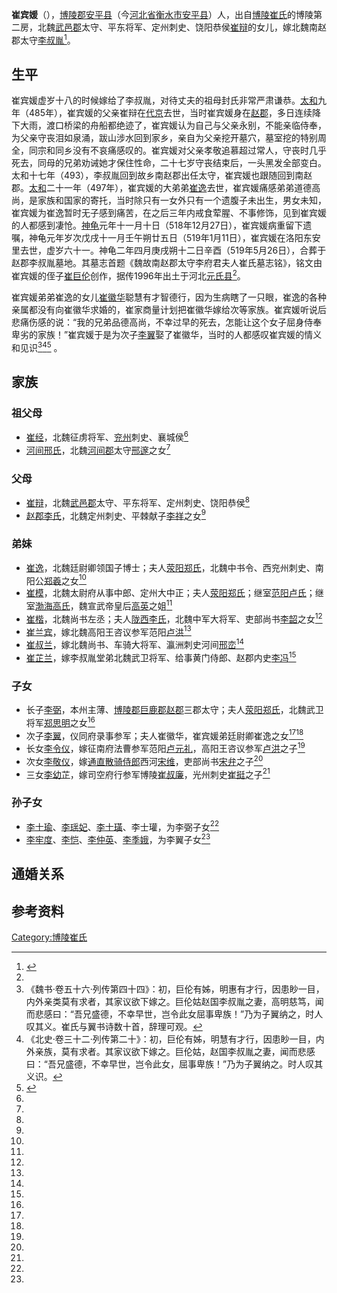 '''崔宾媛'''（{{bd|457年||519年|1月11日 |}}），[[博陵郡|博陵郡]][[安平县|安平县]]（今[[河北省|河北省]][[衡水市|衡水市]][[安平县|安平县]]）人，出自[[博陵崔氏|博陵崔氏]]的博陵第二房，北魏[[武邑郡|武邑郡]]太守、平东将军、定州刺史、饶阳恭侯[[崔辩|崔辩]]的女儿，嫁北魏南赵郡太守[[李叔胤|李叔胤]]<ref name=autogenerated1>{{Citation| last=陶| first=钧| author-link=陶钧| year=2012年| title=《北魏崔宾媛墓志考释》| periodical=《收藏家》| volume=| issue=06期| pages=25-34| url=http://www.cnki.com.cn/Article/CJFDTotal-SCJA201206005.htm| doi=| oclc=| accessdate=2015-05-31| archive-date=2016-03-04| archive-url=https://web.archive.org/web/20160304082037/http://www.cnki.com.cn/Article/CJFDTotal-SCJA201206005.htm| dead-url=no}}</ref>。

==生平==
崔宾媛虚岁十八的时候嫁给了李叔胤，对待丈夫的祖母封氏非常严肃谦恭。[[太和_(北魏)|太和]]九年（485年），崔宾媛的父亲崔辩在[[代京|代京]]去世，当时崔宾媛身在[[赵郡|赵郡]]，多日连续降下大雨，渡口桥梁的舟船都绝迹了，崔宾媛认为自己与父亲永别，不能亲临侍奉，为父亲守丧泪如泉涌，跋山涉水回到家乡，亲自为父亲挖开墓穴，墓室挖的特别周全，同宗和同乡没有不哀痛感叹的。崔宾媛对父亲孝敬追慕超过常人，守丧时几乎死去，同母的兄弟劝诫她才保住性命，二十七岁守丧结束后，一头黑发全部变白。太和十七年（493），李叔胤回到故乡南赵郡出任太守，崔宾媛也跟随回到南赵郡。[[太和_(北魏)|太和]]二十一年（497年），崔宾媛的大弟弟[[崔逸|崔逸]]去世，崔宾媛痛感弟弟道德高尚，是家族和国家的寄托，当时除只有一女外只有一个遗腹子未出生，男女未知，崔宾媛为崔逸暂时无子感到痛苦，在之后三年内戒食荤腥、不事修饰，见到崔宾媛的人都感到凄怆。[[神龟_(北魏)|神龟]]元年十一月十日（518年12月27日），崔宾媛病重留下遗嘱，神龟元年岁次戊戌十一月壬午朔廿五日（519年1月11日），崔宾媛在洛阳东安里去世，虚岁六十一。神龟二年四月庚戌朔十二日辛酉（519年5月26日），合葬于赵郡李叔胤墓地。其墓志首题《魏故南赵郡太守李府君夫人崔氏墓志铭》，铭文由崔宾媛的侄子[[崔巨伦|崔巨伦]]创作，据传1996年出土于河北[[元氏县|元氏县]]<ref name=autogenerated1 />。

崔宾媛弟弟崔逸的女儿[[崔徽华|崔徽华]]聪慧有才智德行，因为生病瞎了一只眼，崔逸的各种亲属都没有向崔徽华求婚的，崔家商量计划把崔徽华嫁给次等家族。崔宾媛听说后悲痛伤感的说：“我的兄弟品德高尚，不幸过早的死去，怎能让这个女子屈身侍奉卑劣的家族！”崔宾媛于是为次子[[李翼_(北魏)|李翼]]娶了崔徽华，当时的人都感叹崔宾媛的情义和见识<ref>《魏书·卷五十六·列传第四十四》：初，巨伦有姊，明惠有才行，因患眇一目，内外亲类莫有求者，其家议欲下嫁之。巨伦姑赵国李叔胤之妻，高明慈笃，闻而悲感曰：“吾兄盛德，不幸早世，岂令此女屈事卑族！”乃为子翼纳之，时人叹其义。崔氏与翼书诗数十首，辞理可观。</ref><ref>《北史·卷三十二·列传第二十》：初，巨伦有姊，明慧有才行，因患眇一目，内外亲族，莫有求者。其家议欲下嫁之。巨伦姑，赵国李叔胤之妻，闻而悲感曰：“吾兄盛德，不幸早世，岂令此女，屈事卑族！”乃为子翼纳之。时人叹其义识。</ref><ref name=autogenerated2 >{{Citation| last=| first=| author-link=沈丽华  朱岩石  汪盈| year=2015年| title=《河北赞皇县北魏李翼夫妇墓》| periodical=《考古》| volume=| issue=第12期| pages=25-34| url=http://youxian.cnki.com.cn/yxdetail.aspx?filename=KAGU201512007&dbname=CJFDPREP| doi=| oclc=| accessdate=2016-01-16| archive-date=2017-03-05| archive-url=https://web.archive.org/web/20170305003719/http://youxian.cnki.com.cn/yxdetail.aspx?filename=KAGU201512007&dbname=CJFDPREP| dead-url=no}}</ref> 。

==家族==
{{main|博陵崔氏第二房世系图}}

===祖父母===
*[[崔经|崔经]]，北魏征虏将军、[[兖州|兖州]]刺史、襄城侯<ref name=autogenerated1 />
*[[河间邢氏|河间邢氏]]，北魏[[河间郡|河间郡]]太守[[邢邃|邢邃]]之女<ref name=autogenerated1 />

===父母===
*[[崔辩|崔辩]]，北魏[[武邑郡|武邑郡]]太守、平东将军、定州刺史、饶阳恭侯<ref name=autogenerated1 />
*[[赵郡李氏|赵郡李氏]]，北魏定州刺史、平棘献子[[李祥_(北魏)|李祥]]之女<ref name=autogenerated1 />

===弟妹===
*[[崔逸|崔逸]]，北魏廷尉卿领国子博士；夫人[[荥阳郑氏|荥阳郑氏]]，北魏中书令、西兖州刺史、南阳公[[郑羲|郑羲]]之女<ref name=autogenerated1 />
*[[崔模_(槐里县伯)|崔模]]，北魏太尉府从事中郎、定州大中正；夫人[[荥阳郑氏|荥阳郑氏]]；继室[[范阳卢氏|范阳卢氏]]；继室[[渤海高氏|渤海高氏]]，魏宣武帝皇后[[高英|高英]]之姐<ref name=autogenerated1 />
*[[崔楷|崔楷]]，北魏尚书左丞；夫人[[陇西李氏|陇西李氏]]，北魏中军大将军、吏部尚书[[李韶_(北魏)|李韶]]之女<ref name=autogenerated1 />
*[[崔兰宾|崔兰宾]]，嫁北魏高阳王咨议参军范阳[[卢洪|卢洪]]<ref name=autogenerated1 />
*[[崔叔兰|崔叔兰]]，嫁北魏尚书、车骑大将军、瀛洲刺史河间[[邢峦|邢峦]]<ref name=autogenerated1 />
*[[崔芷兰|崔芷兰]]，嫁李叔胤堂弟北魏武卫将军、给事黄门侍郎、赵郡内史[[李冯|李冯]]<ref name=autogenerated1 />

===子女===
*长子[[李弼_(平北府录事参军)|李弼]]，本州主薄、[[博陵郡|博陵郡]][[巨鹿郡|巨鹿郡]][[赵郡|赵郡]]三郡太守；夫人[[荥阳郑氏|荥阳郑氏]]，北魏武卫将军[[郑思明|郑思明]]之女<ref name=autogenerated1 />
*次子[[李翼_(北魏)|李翼]]，仪同府录事参军；夫人崔徽华，崔宾媛弟廷尉卿崔逸之女<ref name=autogenerated1 /><ref name=autogenerated2 />
*长女[[李令仪|李令仪]]，嫁征南府法曹参军范阳[[卢元礼_(北魏)|卢元礼]]，高阳王咨议参军[[卢洪|卢洪]]之子<ref name=autogenerated1 />
*次女[[李敬仪|李敬仪]]，嫁[[通直散骑侍郎|通直散骑侍郎]]西河[[宋维|宋维]]，吏部尚书[[宋弁|宋弁]]之子<ref name=autogenerated1 />
*三女[[李幼芷|李幼芷]]，嫁司空府行参军博陵[[崔叔廉|崔叔廉]]，光州刺史[[崔挺|崔挺]]之子<ref name=autogenerated1 />

===孙子女===
*[[李士瑜|李士瑜]]、[[李瑶妃|李瑶妃]]、[[李士璜|李士璜]]、李士瓘，为李弼子女<ref name=autogenerated1 />
*[[李牢度|李牢度]]、[[李恺|李恺]]、[[李仲英|李仲英]]、[[李季娥|李季娥]]，为李翼子女<ref name=autogenerated1 />

==通婚关系==
<center>
{{chart/start|style=font: 100% sans-serif;width:intrinsic;width:-moz-max-content;width:-webkit-max-content;width:max-content;}}
{{chart | | | | | | | Yi | | | | | | |Yi=[[李颐|李颐]]}}
{{chart | |,|-|-|-|-|-|^|-|-|-|-|-|-|-|.}}
{{chart | Xi | | | | | | | | | | | | Ze |Xi=[[李勰|李勰]]|Ze=[[李曾|李曾]]}}
{{chart | |!| | | | | | | | | | | |,|-|^|-|. }}
{{chart | Ju | | | | Ye | | | | Xb | | Xi |Ju=[[李均|李均]]|Ye=[[郑晔|郑晔]]|Xi=[[李祥_(北魏)|李祥]]|Xb=[[李孝伯|李孝伯]]}}
{{chart | |!| | | |,|-|^|-|.| | | |!| | | |!| | | | | }}
{{chart | Ca |v| Zs | | Xi |-| Ls | | Ls |v| Bi | Ca=[[李璨_(北魏)|李璨]]|Zs=[[荥阳郑氏|荥阳郑氏]]|Xi=[[郑羲|郑羲]]|Ls=[[赵郡李氏|赵郡李氏]]|Bi=[[崔辩|崔辩]]}}
{{chart | | | |!| | | | | | | | | | | | | | | |!}}
{{chart | | | Sy |-|-|-|-|-|-|v|-|-|-|-|-|-| By |Sy=[[李叔胤|李叔胤]]|By=崔宾媛}}
{{chart | | | |,|-|-|-|v|-|-|-|+|-|-|-|v|-|-|-|.}}
{{chart | | | Bi | | Yi | | Ly | | Jy | | Yz | | |Bi=[[李弼|李弼]]|Yi=[[李翼|李翼]]|Ly=[[李令仪|李令仪]]|Jy=[[李敬仪|李敬仪]]|Yz=[[李幼芷|李幼芷]]}}
{{chart/end}}
</center>
<noinclude>

==参考资料==
{{reflist}}

[[Category:博陵崔氏|Category:博陵崔氏]]